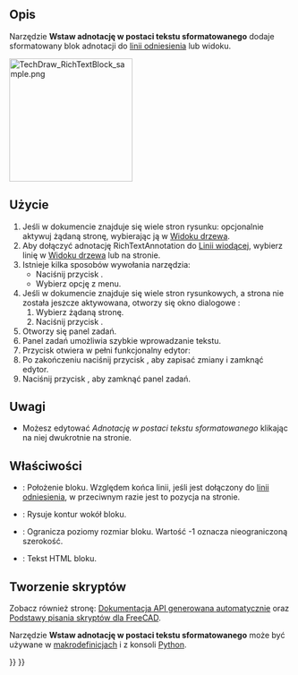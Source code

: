 <languages/>

{{Docnav/pl
|[[TechDraw_LeaderLine/pl|Dodaj linię odniesienia do widoku]]
|[[TechDraw_CosmeticVertex/pl|Wstaw wierzchołek kosmetyczny]]
|[[TechDraw_Workbench/pl|środowisko pracy Rysunek Techniczny]]
|IconL=TechDraw_LeaderLine.svg
|IconR=TechDraw_CosmeticVertex.svg
|IconC=Workbench_TechDraw.svg
}}

{{GuiCommand/pl
|Name=TechDraw RichTextAnnotation
|Name/pl=Rysunek Techniczny: Wstaw adnotację w postaci tekstu sformatowanego
|MenuLocation=Rysunek Techniczny → Adnotacja → Wstaw adnotację w postaci tekstu sformatowanego
|Workbenches=[[TechDraw_Workbench/pl|Rysunek Techniczny]]
|Version=0.19
|SeeAlso=[[TechDraw_Annotation/pl|Wstaw adnotację]]
}}

<span id="Description"></span>
==Opis==

Narzędzie '''Wstaw adnotację w postaci tekstu sformatowanego''' dodaje sformatowany blok adnotacji do [[TechDraw_LeaderLine/pl|linii odniesienia]] lub widoku.

[[Image:TechDraw_RichTextBlock_sample.png|220px]]
{{Caption|Samodzielna adnotacja w postaci tekstu sformatowanego.}}

<span id="Usage"></span>
==Użycie==

# Jeśli w dokumencie znajduje się wiele stron rysunku: opcjonalnie aktywuj żądaną stronę, wybierając ją w [[Tree_view|Widoku drzewa]].
# Aby dołączyć adnotację RichTextAnnotation do [[TechDraw_LeaderLine/pl|Linii wiodącej]], wybierz linię w [[Tree_view|Widoku drzewa]] lub na stronie.
# Istnieje kilka sposobów wywołania narzędzia:
#* Naciśnij przycisk {{Button|[[Image:TechDraw_RichTextAnnotation.svg|16px]] '''Wstaw adnotację w postaci tekstu sformatowanego'''}}.
#* Wybierz opcję {{MenuCommand|Rysunek Techniczny → Adnotacje → [[Image:TechDraw_RichTextAnnotation.svg|16px]] Wstaw adnotację w postaci tekstu sformatowanego}} z menu.
# Jeśli w dokumencie znajduje się wiele stron rysunkowych, a strona nie została jeszcze aktywowana, otworzy się okno dialogowe {{MenuCommand|Wybór strony}}:
## Wybierz żądaną stronę.
## Naciśnij przycisk {{Button|OK}}.
# Otworzy się panel zadań.
# Panel zadań umożliwia szybkie wprowadzanie tekstu.
# Przycisk {{Button|Uruchom edytor tekstu sformatowanego}} otwiera w pełni funkcjonalny edytor:
# Po zakończeniu naciśnij przycisk {{Button|[[Image:Document-save.svg|16px]]}}, aby zapisać zmiany i zamknąć edytor.
# Naciśnij przycisk {{Button|OK}}, aby zamknąć panel zadań.

<span id="Notes"></span>
==Uwagi==

* Możesz edytować ''Adnotację w postaci tekstu sformatowanego'' klikając na niej dwukrotnie na stronie.

<span id="Properties"></span>
==Właściwości==

* {{PropertyData|X,Y}}: Położenie bloku. Względem końca linii, jeśli jest dołączony do [[TechDraw_LeaderLine/pl|linii odniesienia]], w przeciwnym razie jest to pozycja na stronie.
* {{PropertyData|WyświetlRamkę}}: Rysuje kontur wokół bloku.
* {{PropertyData|MaxSzerokość}}: Ogranicza poziomy rozmiar bloku. Wartość -1 oznacza nieograniczoną szerokość.
* {{PropertyData|AnnoText}}: Tekst HTML bloku.

<span id="Scripting"></span>
==Tworzenie skryptów==

Zobacz również stronę: [https://freecad.github.io/SourceDoc/ Dokumentacja API generowana automatycznie] oraz [[FreeCAD_Scripting_Basics/pl|Podstawy pisania skryptów dla FreeCAD]].

Narzędzie '''Wstaw adnotację w postaci tekstu sformatowanego''' może być używane w [[Macros/pl|makrodefinicjach]] i z konsoli [[Python/pl|Python]].

{{Code|code=
myPage = FreeCAD.ActiveDocument().Page
myBase = FreeCAD.ActiveDocument().View
blockObj = FreeCAD.ActiveDocument.addObject('TechDraw::DrawRichAnno','DrawRichAnno')
FreeCAD.activeDocument().myPage.addView(blockObj)
blockObj.X = 5
blockObj.Y = 5
blockObj.AnnoText = myHTMLText
}}


{{Docnav/pl
|[[TechDraw_LeaderLine/pl|Dodaj linię odniesienia do widoku]]
|[[TechDraw_CosmeticVertex/pl|Wstaw wierzchołek kosmetyczny]]
|[[TechDraw_Workbench/pl|środowisko pracy Rysunek Techniczny]]
|IconL=TechDraw_LeaderLine.svg
|IconR=TechDraw_CosmeticVertex.svg
|IconC=Workbench_TechDraw.svg
}}

{{TechDraw Tools navi{{#translation:}}}}
{{Userdocnavi{{#translation:}}}}
{{clear}}